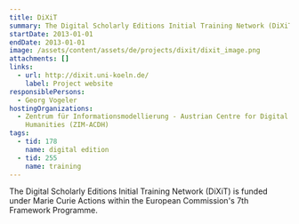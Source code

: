 ```yaml
---
title: DiXiT
summary: The Digital Scholarly Editions Initial Training Network (DiXiT)
startDate: 2013-01-01
endDate: 2013-01-01
image: /assets/content/assets/de/projects/dixit/dixit_image.png
attachments: []
links:
  - url: http://dixit.uni-koeln.de/
    label: Project website
responsiblePersons:
  - Georg Vogeler
hostingOrganizations:
  - Zentrum für Informationsmodellierung - Austrian Centre for Digital
    Humanities (ZIM-ACDH)
tags:
  - tid: 178
    name: digital edition
  - tid: 255
    name: training
---
```

The Digital Scholarly Editions Initial Training Network (DiXiT) is funded under Marie Curie Actions within the European Commission's 7th Framework Programme.

